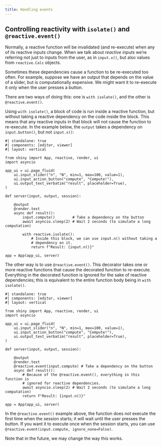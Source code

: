 ```yaml
---
title: Handling events
---
```



## Controlling reactivity with `isolate()` and `@reactive.event()`

Normally, a reactive function will be invalidated (and re-execute) when any of its reactive inputs change. When we talk about _reactive inputs_ we're referring not just to inputs from the user, as in `input.x()`, but also values from `reactive.Calc` objects.

Sometimes these dependencies cause a function to be  re-executed too often. For example, suppose we have an output that depends on the value of a slider, but is computationally expensive. We might want it to re-execute it only when the user presses a button.

There are two ways of doing this: one is ` with isolate()`, and the other is `@reactive.event()`.

Using `with isolate()`, a block of code is run inside a reactive function, but without taking a reactive dependency on the code inside the block. This means that any reactive inputs in that block will not cause the function to re-execute. In the example below, the `output` takes a dependency on `input.button()`, but not `input.x()`:

```shinylive-python
#| standalone: true
#| components: [editor, viewer]
#| layout: vertical

from shiny import App, reactive, render, ui
import asyncio

app_ui = ui.page_fluid(
    ui.input_slider("n", "N", min=1, max=100, value=1),
    ui.input_action_button("compute", "Compute!"),
    ui.output_text_verbatim("result", placeholder=True),
)

def server(input, output, session):

    @output
    @render.text
    async def result():
        input.compute()        # Take a dependency on the button
        await asyncio.sleep(2) # Wait 2 seconds (to simulate a long computation)

        with reactive.isolate():
            # Inside this block, we can use input.n() without taking a
            # dependency on it.
            return f"Result: {input.n()}"

app = App(app_ui, server)

```

The other way is to use `@reactive.event()`. This decorator takes one or more reactive functions that cause the decorated function to re-execute. Everything in the decorated function is ignored for the sake of reactive dependencies; this is equivalent to the entire function body being in `with isolate()`.

```shinylive-python
#| standalone: true
#| components: [editor, viewer]
#| layout: vertical

from shiny import App, reactive, render, ui
import asyncio

app_ui = ui.page_fluid(
    ui.input_slider("n", "N", min=1, max=100, value=1),
    ui.input_action_button("compute", "Compute!"),
    ui.output_text_verbatim("result", placeholder=True),
)

def server(input, output, session):

    @output
    @render.text
    @reactive.event(input.compute) # Take a dependency on the button
    async def result():
        # Because of the @reactive.event(), everything in this function is
        # ignored for reactive dependencies.
        await asyncio.sleep(2) # Wait 2 seconds (to simulate a long computation)
        return f"Result: {input.n()}"

app = App(app_ui, server)

```

:::{.callout-note}
In the `@reactive.event()` example above, the function does _not_ execute the first time when the session starts; it will wait until the user presses the button. If you want it to execute once when the session starts, you can use `@reactive.event(input.compute, ignore_none=False)`.

Note that in the future, we may change the way this works.
:::

